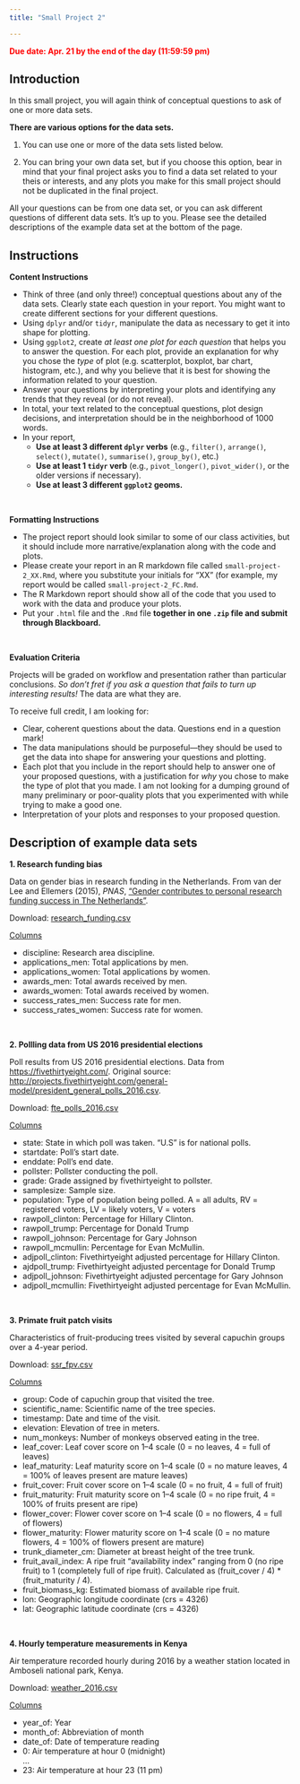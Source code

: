 ```yaml
---
title: "Small Project 2"

---
```


<span style="color:red">**Due date: Apr. 21 by the end of the day (11:59:59 pm)**</span>

## Introduction

In this small project, you will again think of conceptual questions to ask of one or more data sets.

**There are various options for the data sets.**

1. You can use one or more of the data sets listed below.

2. You can bring your own data set, but if you choose this option, bear in mind that your final project asks you to find a data set related to your theis or interests, and any plots you make for this small project should not be duplicated in the final project.

All your questions can be from one data set, or you can ask different questions of different data sets. It's up to you. Please see the detailed descriptions of the example data set at the bottom of the page.


## Instructions

**Content Instructions**

- Think of three (and only three!) conceptual questions about any of the data sets. Clearly state each question in your report. You might want to create different sections for your different questions.
- Using `dplyr` and/or `tidyr`, manipulate the data as necessary to get it into shape for plotting.
- Using `ggplot2`, create _at least one plot for each question_ that helps you to answer the question. For each plot, provide an explanation for why you chose the _type_ of plot (e.g. scatterplot, boxplot, bar chart, histogram, etc.), and why you believe that it is best for showing the information related to your question. 
- Answer your questions by interpreting your plots and identifying any trends that they reveal (or do not reveal).
- In total, your text related to the conceptual questions, plot design decisions, and interpretation should be in the neighborhood of 1000 words.
- In your report, 
    - **Use at least 3 different `dplyr` verbs** (e.g., `filter()`, `arrange()`, `select()`, `mutate()`, `summarise()`, `group_by()`, etc.)
    - **Use at least 1 `tidyr` verb** (e.g., `pivot_longer()`, `pivot_wider()`, or the older versions if necessary).
    - **Use at least 3 different `ggplot2` geoms.**

<br>

**Formatting Instructions**

- The project report should look similar to some of our class activities, but it should include more narrative/explanation along with the code and plots.
- Please create your report in an R markdown file called `small-project-2_XX.Rmd`, where you substitute your initials for "XX" (for example, my report would be called `small-project-2_FC.Rmd`.
- The R Markdown report should show all of the code that you used to work with the data and produce your plots.
- Put your `.html` file and the `.Rmd` file **together in one `.zip` file and submit through Blackboard.**

<br>

**Evaluation Criteria**

Projects will be graded on workflow and presentation rather than particular conclusions. _So don't fret if you ask a question that fails to turn up interesting results!_ The data are what they are.

To receive full credit, I am looking for:

- Clear, coherent questions about the data. Questions end in a question mark!
- The data manipulations should be purposeful---they should be used to get the data into shape for answering your questions and plotting.
- Each plot that you include in the report should help to answer one of your proposed questions, with a justification for _why_ you chose to make the type of plot that you made. I am not looking for a dumping ground of many preliminary or poor-quality plots that you experimented with while trying to make a good one.
- Interpretation of your plots and responses to your proposed question.


## Description of example data sets

**1. Research funding bias**

Data on gender bias in research funding in the Netherlands. From van der Lee and Ellemers (2015), _PNAS_, ["Gender contributes to personal research funding success in The Netherlands"](https://www.pnas.org/content/112/40/12349).

Download: [<i class="fas fa-file-csv fa-lg"></i> research_funding.csv](/files/data/research_funding.csv)

<u>Columns</u>

- discipline: Research area discipline.
- applications_men: Total applications by men.
- applications_women: Total applications by women.
- awards_men: Total awards received by men.
- awards_women: Total awards received by women.
- success_rates_men: Success rate for men.
- success_rates_women: Success rate for women.

<br>

**2. Pollling data from US 2016 presidential elections**

Poll results from US 2016 presidential elections. Data from <https://fivethirtyeight.com/>. Original source: <http://projects.fivethirtyeight.com/general-model/president_general_polls_2016.csv>.

Download: [<i class="fas fa-file-csv fa-lg"></i> fte_polls_2016.csv](/files/data/fte_polls_2016.csv)

<u>Columns</u>

- state: State in which poll was taken. "U.S" is for national polls.
- startdate: Poll's start date.
- enddate: Poll's end date.
- pollster: Pollster conducting the poll.
- grade: Grade assigned by fivethirtyeight to pollster.
- samplesize: Sample size.
- population: Type of population being polled. A = all adults, RV = registered voters, LV = likely voters, V = voters
- rawpoll_clinton: Percentage for Hillary Clinton.
- rawpoll_trump: Percentage for Donald Trump
- rawpoll_johnson: Percentage for Gary Johnson
- rawpoll_mcmullin: Percentage for Evan McMullin.
- adjpoll_clinton: Fivethirtyeight adjusted percentage for Hillary Clinton.
- ajdpoll_trump: Fivethirtyeight adjusted percentage for Donald Trump
- adjpoll_johnson: Fivethirtyeight adjusted percentage for Gary Johnson
- adjpoll_mcmullin: Fivethirtyeight adjusted percentage for Evan McMullin.

<br>

**3. Primate fruit patch visits**

Characteristics of fruit-producing trees visited by several capuchin groups over a 4-year period.

Download: [<i class="fas fa-file-csv fa-lg"></i> ssr_fpv.csv](/files/data/ssr_fpv.csv)

<u>Columns</u>

 - group: Code of capuchin group that visited the tree.
 - scientific_name: Scientific name of the tree species.
 - timestamp: Date and time of the visit.
 - elevation: Elevation of tree in meters.
 - num_monkeys: Number of monkeys observed eating in the tree.
 - leaf_cover: Leaf cover score on 1--4 scale (0 = no leaves, 4 = full of leaves)
 - leaf_maturity: Leaf maturity score on 1--4 scale (0 = no mature leaves, 4 = 100% of leaves present are mature leaves)
 - fruit_cover: Fruit cover score on 1--4 scale (0 = no fruit, 4 = full of fruit)
 - fruit_maturity: Fruit maturity score on 1--4 scale (0 = no ripe fruit, 4 = 100% of fruits present are ripe)
 - flower_cover: Flower cover score on 1--4 scale (0 = no flowers, 4 = full of flowers)
 - flower_maturity: Flower maturity score on 1--4 scale (0 = no mature flowers, 4 = 100% of flowers present are mature)
 - trunk_diameter_cm: Diameter at breast height of the tree trunk.
 - fruit_avail_index: A ripe fruit "availability index" ranging from 0 (no ripe fruit) to 1 (completely full of ripe fruit). Calculated as (fruit_cover / 4) * (fruit_maturity / 4).
 - fruit_biomass_kg: Estimated biomass of available ripe fruit.
 - lon: Geographic longitude coordinate (crs = 4326)
 - lat: Geographic latitude coordinate (crs = 4326)


<br>

**4. Hourly temperature measurements in Kenya**

Air temperature recorded hourly during 2016 by a weather station located in Amboseli national park, Kenya.

Download: [<i class="fas fa-file-csv fa-lg"></i> weather_2016.csv](/files/data/weather_2016.csv)

<u>Columns</u>

- year_of: Year
- month_of: Abbreviation of month
- date_of: Date of temperature reading
- 0: Air temperature at hour 0 (midnight)    
...
- 23: Air temperature at hour 23 (11 pm)